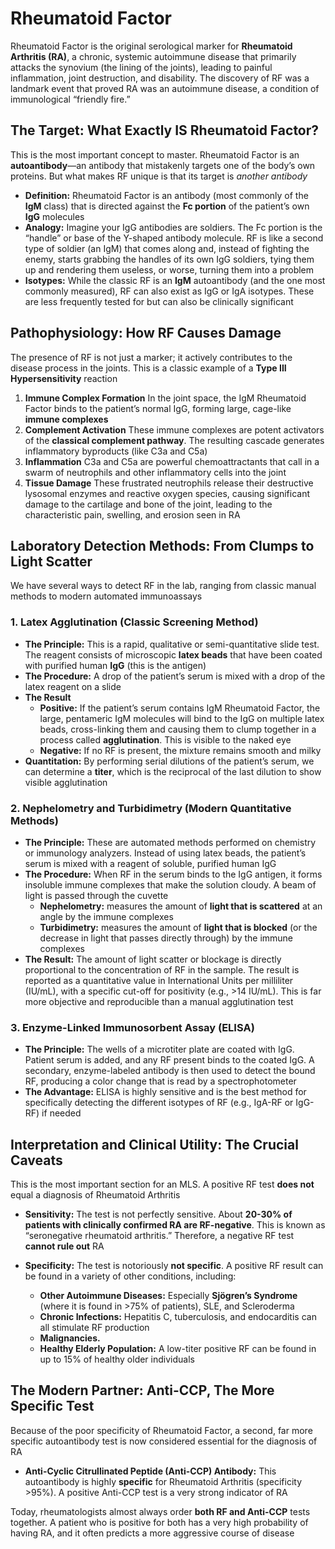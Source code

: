 # Rheumatoid Factor {-}

Rheumatoid Factor is the original serological marker for **Rheumatoid Arthritis (RA)**, a chronic, systemic autoimmune disease that primarily attacks the synovium (the lining of the joints), leading to painful inflammation, joint destruction, and disability. The discovery of RF was a landmark event that proved RA was an autoimmune disease, a condition of immunological "friendly fire."

## **The Target: What Exactly IS Rheumatoid Factor?** {-}

This is the most important concept to master. Rheumatoid Factor is an **autoantibody**—an antibody that mistakenly targets one of the body's own proteins. But what makes RF unique is that its target is *another antibody*

*   **Definition:** Rheumatoid Factor is an antibody (most commonly of the **IgM** class) that is directed against the **Fc portion** of the patient's own **IgG** molecules
*   **Analogy:** Imagine your IgG antibodies are soldiers. The Fc portion is the "handle" or base of the Y-shaped antibody molecule. RF is like a second type of soldier (an IgM) that comes along and, instead of fighting the enemy, starts grabbing the handles of its own IgG soldiers, tying them up and rendering them useless, or worse, turning them into a problem
*   **Isotypes:** While the classic RF is an **IgM** autoantibody (and the one most commonly measured), RF can also exist as IgG or IgA isotypes. These are less frequently tested for but can also be clinically significant

## **Pathophysiology: How RF Causes Damage** {-}

The presence of RF is not just a marker; it actively contributes to the disease process in the joints. This is a classic example of a **Type III Hypersensitivity** reaction

1.  **Immune Complex Formation** In the joint space, the IgM Rheumatoid Factor binds to the patient's normal IgG, forming large, cage-like **immune complexes**
2.  **Complement Activation** These immune complexes are potent activators of the **classical complement pathway**. The resulting cascade generates inflammatory byproducts (like C3a and C5a)
3.  **Inflammation** C3a and C5a are powerful chemoattractants that call in a swarm of neutrophils and other inflammatory cells into the joint
4.  **Tissue Damage** These frustrated neutrophils release their destructive lysosomal enzymes and reactive oxygen species, causing significant damage to the cartilage and bone of the joint, leading to the characteristic pain, swelling, and erosion seen in RA

## **Laboratory Detection Methods: From Clumps to Light Scatter** {-}

We have several ways to detect RF in the lab, ranging from classic manual methods to modern automated immunoassays

### **1. Latex Agglutination (Classic Screening Method)** {-}
*   **The Principle:** This is a rapid, qualitative or semi-quantitative slide test. The reagent consists of microscopic **latex beads** that have been coated with purified human **IgG** (this is the antigen)
*   **The Procedure:** A drop of the patient's serum is mixed with a drop of the latex reagent on a slide
*   **The Result**
    *   **Positive:** If the patient's serum contains IgM Rheumatoid Factor, the large, pentameric IgM molecules will bind to the IgG on multiple latex beads, cross-linking them and causing them to clump together in a process called **agglutination**. This is visible to the naked eye
    *   **Negative:** If no RF is present, the mixture remains smooth and milky
*   **Quantitation:** By performing serial dilutions of the patient's serum, we can determine a **titer**, which is the reciprocal of the last dilution to show visible agglutination

### **2. Nephelometry and Turbidimetry (Modern Quantitative Methods)** {-}
*   **The Principle:** These are automated methods performed on chemistry or immunology analyzers. Instead of using latex beads, the patient's serum is mixed with a reagent of soluble, purified human IgG
*   **The Procedure:** When RF in the serum binds to the IgG antigen, it forms insoluble immune complexes that make the solution cloudy. A beam of light is passed through the cuvette
    *   **Nephelometry:** measures the amount of **light that is scattered** at an angle by the immune complexes
    *   **Turbidimetry:** measures the amount of **light that is blocked** (or the decrease in light that passes directly through) by the immune complexes
*   **The Result:** The amount of light scatter or blockage is directly proportional to the concentration of RF in the sample. The result is reported as a quantitative value in International Units per milliliter (IU/mL), with a specific cut-off for positivity (e.g., >14 IU/mL). This is far more objective and reproducible than a manual agglutination test

### **3. Enzyme-Linked Immunosorbent Assay (ELISA)** {-}
*   **The Principle:** The wells of a microtiter plate are coated with IgG. Patient serum is added, and any RF present binds to the coated IgG. A secondary, enzyme-labeled antibody is then used to detect the bound RF, producing a color change that is read by a spectrophotometer
*   **The Advantage:** ELISA is highly sensitive and is the best method for specifically detecting the different isotypes of RF (e.g., IgA-RF or IgG-RF) if needed

## **Interpretation and Clinical Utility: The Crucial Caveats** {-}

This is the most important section for an MLS. A positive RF test **does not** equal a diagnosis of Rheumatoid Arthritis

*   **Sensitivity:** The test is not perfectly sensitive. About **20-30% of patients with clinically confirmed RA are RF-negative**. This is known as "seronegative rheumatoid arthritis." Therefore, a negative RF test **cannot rule out** RA

*   **Specificity:** The test is notoriously **not specific**. A positive RF result can be found in a variety of other conditions, including:
    *   **Other Autoimmune Diseases:** Especially **Sjögren's Syndrome** (where it is found in >75% of patients), SLE, and Scleroderma
    *   **Chronic Infections:** Hepatitis C, tuberculosis, and endocarditis can all stimulate RF production
    *   **Malignancies.**
    *   **Healthy Elderly Population:** A low-titer positive RF can be found in up to 15% of healthy older individuals

## **The Modern Partner: Anti-CCP, The More Specific Test** {-}

Because of the poor specificity of Rheumatoid Factor, a second, far more specific autoantibody test is now considered essential for the diagnosis of RA

*   **Anti-Cyclic Citrullinated Peptide (Anti-CCP) Antibody:** This autoantibody is highly **specific** for Rheumatoid Arthritis (specificity >95%). A positive Anti-CCP test is a very strong indicator of RA

Today, rheumatologists almost always order **both RF and Anti-CCP** tests together. A patient who is positive for both has a very high probability of having RA, and it often predicts a more aggressive course of disease
